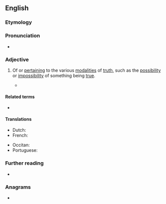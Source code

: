 ==English==
{{wikipedia|alethic mood}}

===Etymology===
{{etyl|grc|en}} {{m|grc|ἀλήθεια||truth}}

===Pronunciation===
* {{IPA|/əˈliːθɪk/|/əˈlɛθɪk/|lang=en}}

===Adjective===
{{en-adj}}

# {{lb|en|logic}} Of or [[pertain]]ing to the various [[modality|modalities]] of [[truth]], such as the [[possibility]] or [[impossibility]] of something being [[true]].
#* {{quote-text|year=2003|author=Nicholas Asher and Alex Lascarides|title=Logics of Conversation|page=46|passage=The modal operators □ and ◊ stand for '''alethic''' necessity and possibility.}}

====Related terms====
* {{l|en|alethiology}}

====Translations====
{{trans-top|logic: pertaining to the modalities of truth}}
* Dutch: {{t|nl|alethisch}}
* French: {{t+|fr|aléthique|m|f}}
{{trans-mid}}
* Occitan: {{t+|oc|aletic|m}}
* Portuguese: {{t|pt|alético}}
{{trans-bottom}}

===Further reading===
<!-- Webster 1913 and Century 1911 do not have "alethic"; Century 1911 has "alethiology" -->
* {{R:OneLook}}

===Anagrams===
* {{l|en|ethical}}